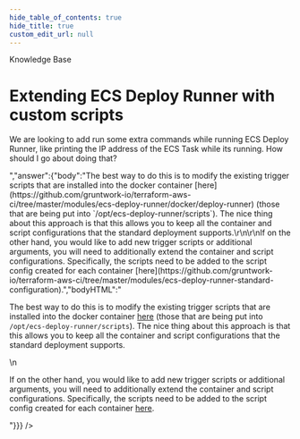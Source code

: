 ```yaml
---
hide_table_of_contents: true
hide_title: true
custom_edit_url: null
---
```



<CenterLayout>
<span className="title">Knowledge Base</span>
<h1>Extending ECS Deploy Runner with custom scripts</h1>
<GitHub discussion={{"id":"D_kwDOF8slf84APBNk","number":287,"author":{"login":"yorinasub17"},"title":"Extending ECS Deploy Runner with custom scripts","body":"We are looking to add run some extra commands while running ECS Deploy Runner, like printing the IP address of the ECS Task while its running. How should I go about doing that?","bodyHTML":"<p dir=\"auto\">We are looking to add run some extra commands while running ECS Deploy Runner, like printing the IP address of the ECS Task while its running. How should I go about doing that?</p>","answer":{"body":"The best way to do this is to modify the existing trigger scripts that are installed into the docker container [here](https://github.com/gruntwork-io/terraform-aws-ci/tree/master/modules/ecs-deploy-runner/docker/deploy-runner) (those that are being put into `/opt/ecs-deploy-runner/scripts`). The nice thing about this approach is that this allows you to keep all the container and script configurations that the standard deployment supports.\r\n\r\nIf on the other hand, you would like to add new trigger scripts or additional arguments, you will need to additionally extend the container and script configurations. Specifically, the scripts need to be added to the script config created for each container [here](https://github.com/gruntwork-io/terraform-aws-ci/tree/master/modules/ecs-deploy-runner-standard-configuration).","bodyHTML":"<p dir=\"auto\">The best way to do this is to modify the existing trigger scripts that are installed into the docker container <a href=\"https://github.com/gruntwork-io/terraform-aws-ci/tree/master/modules/ecs-deploy-runner/docker/deploy-runner\">here</a> (those that are being put into <code class=\"notranslate\">/opt/ecs-deploy-runner/scripts</code>). The nice thing about this approach is that this allows you to keep all the container and script configurations that the standard deployment supports.</p>\n<p dir=\"auto\">If on the other hand, you would like to add new trigger scripts or additional arguments, you will need to additionally extend the container and script configurations. Specifically, the scripts need to be added to the script config created for each container <a href=\"https://github.com/gruntwork-io/terraform-aws-ci/tree/master/modules/ecs-deploy-runner-standard-configuration\">here</a>.</p>"}}} />

</CenterLayout>
  

<!-- ##DOCS-SOURCER-START
{
  "sourcePlugin": "github-discussions",
  "hash": "30ed504a14c6e23257b1775ac678df28"
}
##DOCS-SOURCER-END -->
